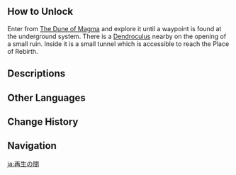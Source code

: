 {{Location Infobox
|image        = Place of Rebirth.png
|type         = Point of Interest
|region       = Sumeru
|subregion    = Great Red Sand
|area         = Hypostyle Desert
}}
{{Location Intro|description=<p>It is a chamber located southwest of [[The Mausoleum of King Deshret]], which the player will access during {{Quest|Dual Evidence}}. Solving its puzzles will grant '''Clearance Level 2''' for the [[Scarlet Sand Slate]].</p>}}

==How to Unlock==
Enter from [[The Dune of Magma]] and explore it until a waypoint is found at the underground system. There is a [[Dendroculus]] nearby on the opening of a small ruin. Inside it is a small tunnel which is accessible to reach the Place of Rebirth.

==Descriptions==
{{Description|Those who ascend to Aaru will burst into living flame once again like the sun after countless long nights, and they will no longer know the tragedy of age and decay.|[[Scarlet Sand Slate#Delving Deeper|Scarlet Sand Slate: Delving Deeper]]}}

==Other Languages==
{{Other Languages
|en        = Place of Rebirth
|zhs       = 再生之间
|zhs_rm    = Zàishēng zhī Jiān
|zht       = 再生之間
|zht_rm    = Zàishēng zhī Jiān
|zh_tl     = 
|ja        = 再生の間
|ja_rm     = Seimei no Ma{{Assumed}}
|ja_tl     = Room of Rebirth
|ko        = 다시 태어나는 곳
|ko_tl     = Place of Rebirth
|es        = Cámara del Renacer
|es_tl     = Chamber of Rebirth
|fr        = Lieu de renaissance
|fr_tl     = Place of Rebirth
|ru        = Место перерождения
|ru_tl     = Place of Rebirth
|th        = Place of Rebirth
|vi        = Nơi Tái Sinh
|vi_tl     = 
|de        = Kammer der Wiedergeburt
|de_tl     = Chamber of Rebirth
|id        = Place of Rebirth
|pt        = Câmara do Renascimento
|pt_tl     = 
|tr        = Yeniden Doğuş Yeri
|tr_tl     = Rebirthing Place
|it        = Luogo della rinascita
|it_tl     = 
}}

==Change History==
{{Change History|3.1}}

==Navigation==
{{PoI Navbox|Sumeru}}

[[ja:再生の間]]